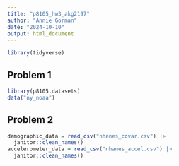 ```yaml
---
title: "p8105_hw3_akg2197"
author: "Annie Gorman"
date: "2024-10-10"
output: html_document
---
```


```r
library(tidyverse)
```

## Problem 1 
```r
library(p8105.datasets)
data("ny_noaa")
```

## Problem 2 
```r
demographic_data = read_csv("nhanes_covar.csv") |>
  janitor::clean_names() 
accelerometer_data = read_csv("nhanes_accel.csv") |>
  janitor::clean_names()
```
